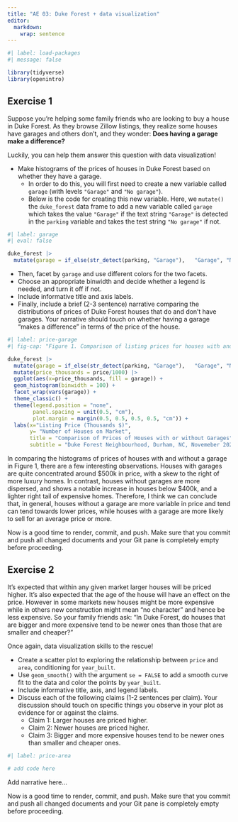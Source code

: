 ```yaml
---
title: "AE 03: Duke Forest + data visualization"
editor: 
  markdown: 
    wrap: sentence
---
```


```r
#| label: load-packages
#| message: false

library(tidyverse)
library(openintro)
```

## Exercise 1

Suppose you're helping some family friends who are looking to buy a house in Duke Forest.
As they browse Zillow listings, they realize some houses have garages and others don't, and they wonder: **Does having a garage make a difference?**

Luckily, you can help them answer this question with data visualization!

-   Make histograms of the prices of houses in Duke Forest based on whether they have a garage.
    -   In order to do this, you will first need to create a new variable called `garage` (with levels `"Garage"` and `"No garage"`).
    -   Below is the code for creating this new variable. Here, we `mutate()` the `duke_forest` data frame to add a new variable called `garage` which takes the value `"Garage"` if the text string `"Garage"` is detected in the `parking` variable and takes the test string `"No garage"` if not.

```r
#| label: garage
#| eval: false

duke_forest |>
  mutate(garage = if_else(str_detect(parking, "Garage"),   "Garage", "No garage"))
```

-   Then, facet by `garage` and use different colors for the two facets.
-   Choose an appropriate binwidth and decide whether a legend is needed, and turn it off if not.
-   Include informative title and axis labels.
-   Finally, include a brief (2-3 sentence) narrative comparing the distributions of prices of Duke Forest houses that do and don't have garages. Your narrative should touch on whether having a garage "makes a difference" in terms of the price of the house.

```r
#| label: price-garage
#| fig-cap: "Figure 1. Comparison of listing prices for houses with and without garages in the Duke Forest neighbourhood of Durham, NC, in 2020."

duke_forest |>
  mutate(garage = if_else(str_detect(parking, "Garage"),   "Garage", "No garage")) |>
  mutate(price_thousands = price/1000) |>
  ggplot(aes(x=price_thousands, fill = garage)) +
  geom_histogram(binwidth = 100) +
  facet_wrap(vars(garage)) +
  theme_classic() +
  theme(legend.position = "none",
        panel.spacing = unit(0.5, "cm"),
        plot.margin = margin(0.5, 0.5, 0.5, 0.5, "cm")) +
  labs(x="Listing Price (Thousands $)",
       y= "Number of Houses on Market",
       title = "Comparison of Prices of Houses with or without Garages",
       subtitle = "Duke Forest Neighbourhood, Durham, NC, Novemeber 2020")


```

In comparing the histograms of prices of houses with and without a garage in Figure 1, there are a few interesting observations. Houses with garages are quite concentrated around $500k in price, with a skew to the right of more luxury homes. In contrast, houses without garages are more dispersed, and shows a notable increase in houses below \$400k, and a lighter right tail of expensive homes. Therefore, I think we can conclude that, in general, houses without a garage are more variable in price and tend can tend towards lower prices, while houses with a garage are more likely to sell for an average price or more.

::: callout-important
Now is a good time to render, commit, and push.
Make sure that you commit and push all changed documents and your Git pane is completely empty before proceeding.
:::

## Exercise 2

It's expected that within any given market larger houses will be priced higher.
It's also expected that the age of the house will have an effect on the price.
However in some markets new houses might be more expensive while in others new construction might mean "no character" and hence be less expensive.
So your family friends ask: "In Duke Forest, do houses that are bigger and more expensive tend to be newer ones than those that are smaller and cheaper?"

Once again, data visualization skills to the rescue!

-   Create a scatter plot to exploring the relationship between `price` and `area`, conditioning for `year_built`.
-   Use `geom_smooth()` with the argument `se = FALSE` to add a smooth curve fit to the data and color the points by `year_built`.
-   Include informative title, axis, and legend labels.
-   Discuss each of the following claims (1-2 sentences per claim). Your discussion should touch on specific things you observe in your plot as evidence for or against the claims.
    -   Claim 1: Larger houses are priced higher.
    -   Claim 2: Newer houses are priced higher.
    -   Claim 3: Bigger and more expensive houses tend to be newer ones than smaller and cheaper ones.

```r
#| label: price-area

# add code here
```

Add narrative here...

::: callout-important
Now is a good time to render, commit, and push.
Make sure that you commit and push all changed documents and your Git pane is completely empty before proceeding.
:::
